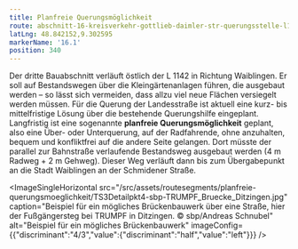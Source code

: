 ```yaml
---
title: Planfreie Querungsmöglichkeit
route: abschnitt-16-kreisverkehr-gottlieb-daimler-str-querungsstelle-l1142
latLng: 48.842152,9.302595
markerName: '16.1'
position: 340
---
```

Der dritte Bauabschnitt verläuft östlich der L 1142 in Richtung Waiblingen. Er soll auf Bestandswegen über die Kleingärtenanlagen führen, die ausgebaut werden – so lässt sich vermeiden, dass allzu viel neue Flächen versiegelt werden müssen. Für die Querung der Landesstraße ist aktuell eine kurz- bis mittelfristige Lösung über die bestehende Querungshilfe eingeplant. Langfristig ist eine sogenannte **planfreie Querungsmöglichkeit** geplant, also eine Über- oder Unterquerung, auf der Radfahrende, ohne anzuhalten, bequem und konfliktfrei auf die andere Seite gelangen. Dort müsste der parallel zur Bahnstraße verlaufende Bestandsweg ausgebaut werden (4 m Radweg + 2 m Gehweg). Dieser Weg verläuft dann bis zum Übergabepunkt an die Stadt Waiblingen an der Schmidener Straße.

<ImageSingleHorizontal src="/src/assets/routesegments/planfreie-querungsmoeglichkeit/TS3Detailpkt4-sbp-TRUMPF_Bruecke_Ditzingen.jpg" caption="Beispiel für ein mögliches Brückenbauwerk über eine Straße, hier der Fußgängersteg bei TRUMPF in Ditzingen. © sbp/Andreas Schnubel" alt="Beispiel für ein mögliches Brückenbauwerk" imageConfig={{"discriminant":"4/3","value":{"discriminant":"half","value":"left"}}} />
